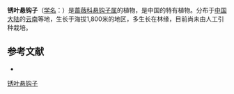 {{Speciesbox
| name = 锈叶悬钩子
| status = 
| status_system = 
| image =
| genus = Rubus
| species = fuscifolius
| authority = Yu et L. T. Lu
}}

'''锈叶悬钩子'''（[[学名|学名]]：{{lang|la|''Rubus fuscifolius''}}）是[[蔷薇科|蔷薇科]][[悬钩子属|悬钩子属]]的植物，是中国的特有植物。分布于[[中国大陆|中国大陆]]的[[云南|云南]]等地，生长于海拔1,800米的地区，多生长在林缘，目前尚未由人工引种栽培。

== 参考文献 ==
<div class="references-small">
* {{cite web| url =http://www.bioinfo.cn/db05/KmzwSpecies.php?action=view&id=19355| title =锈叶悬钩子| work =《中国高等植物数据库全库》| publisher =中国科学院微生物研究所| author =昆明植物研究所| accessdate =2009-02-25| deadurl =yes| archiveurl =https://web.archive.org/web/20160305022424/http://www.bioinfo.cn/db05/KmzwSpecies.php?action=view&id=19355| archivedate =2016-03-05}}
</div>
{{Taxonbar|from=Q15230590}}

[[Category:悬钩子属|锈叶悬钩子]]


{{植物小作品}}